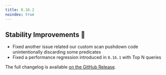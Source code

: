 ```yaml
---
title: 0.16.2
noindex: true
---
```


## Stability Improvements 💪

- Fixed another issue related our custom scan pushdown code unintentionally discarding some predicates
- Fixed a performance regression introduced in `0.16.1` with Top N queries

The full changelog is available [on the GitHub Release](https://github.com/paradedb/paradedb/releases/tag/v0.16.2).
